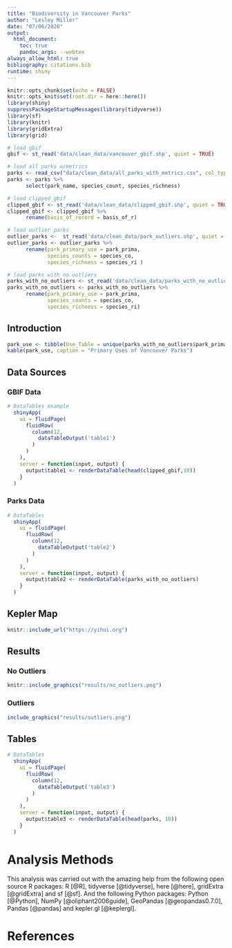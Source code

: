 ```yaml
---
title: "Biodiversity in Vancouver Parks"
author: "Lesley Miller"
date: "07/06/2020"
output: 
  html_document:
    toc: true
    pandoc_args: --webtex
always_allow_html: true
bibliography: citations.bib
runtime: shiny
---
```



```r
knitr::opts_chunk$set(echo = FALSE)
knitr::opts_knit$set(root.dir = here::here())
library(shiny)
suppressPackageStartupMessages(library(tidyverse))
library(sf)
library(knitr)
library(gridExtra)
library(grid)
```

```r
# load gbif
gbif <- st_read('data/clean_data/vancouver_gbif.shp', quiet = TRUE)

# load all parks w/metrics 
parks <- read_csv("data/clean_data/all_parks_with_metrics.csv", col_types = cols())
parks <- parks %>% 
      select(park_name, species_count, species_richness)

# load clipped_gbif
clipped_gbif <- st_read('data/clean_data/clipped_gbif.shp', quiet = TRUE)
clipped_gbif <- clipped_gbif %>% 
      rename(basis_of_record = basis_of_r)

# load outlier parks
outlier_parks <-  st_read('data/clean_data/park_outliers.shp', quiet = TRUE)
outlier_parks <- outlier_parks %>% 
      rename(park_primary_use = park_prima,
             species_counts = species_co,
             species_richness = species_ri )

# load parks with no outliers 
parks_with_no_outliers <- st_read('data/clean_data/parks_with_no_outliers.shp', quiet = TRUE)
parks_with_no_outliers <- parks_with_no_outliers %>% 
      rename(park_primary_use = park_prima,
             species_counts = species_co,
             species_richness = species_ri)
```


## Introduction

```r
park_use <- tibble(Use_Table = unique(parks_with_no_outliers$park_primary_use))
kable(park_use, caption = "Primary Uses of Vancouver Parks")
```


## Data Sources {.tabset .tabset-pills}

### GBIF Data
```r
# DataTables example
  shinyApp(
    ui = fluidPage(
      fluidRow(
        column(12,
          dataTableOutput('table1')
        )
      )
    ),
    server = function(input, output) {
      output$table1 <- renderDataTable(head(clipped_gbif,10))
    }
  )

```

### Parks Data
```r

# DataTables 
  shinyApp(
    ui = fluidPage(
      fluidRow(
        column(12,
          dataTableOutput('table2')
        )
      )
    ),
    server = function(input, output) {
      output$table2 <- renderDataTable(parks_with_no_outliers)
    }
  )

```

## Kepler Map 
```r
knitr::include_url("https://yihui.org")
```


## Results {.tabset .tabset-pills}

### No Outliers

```r
knitr::include_graphics("results/no_outliers.png")
```


### Outliers
```r
include_graphics("results/outliers.png")
```


## Tables 
```r

# DataTables 
  shinyApp(
    ui = fluidPage(
      fluidRow(
        column(12,
          dataTableOutput('table3')
        )
      )
    ),
    server = function(input, output) {
      output$table3 <- renderDataTable(head(parks, 10))
    }
  )
```

# Analysis Methods 

This analysis was carried out with the amazing help from the following open source R packages: R [@R], tidyverse [@tidyverse], here [@here], gridExtra [@gridExtra] and sf [@sf]. And the following Python packages: Python [@Python], NumPy [@oliphant2006guide], GeoPandas [@geopandas0.7.0], Pandas [@pandas] and kepler.gl [@keplergl].

# References
